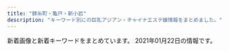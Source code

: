 ```yaml
---
title: "錦糸町・亀戸・新小岩"
description: "キーワード別にの巨乳アジアン・チャイナエステ嬢情報をまとめました。"
---
```


新着画像と新着キーワードをまとめています。
2021年01月22日の情報です。

<DmmAffiliateIns />
<KeywordTable
  shops={
    [
    {
        "keywords": {
            "G": 9,
            "E": 18
        },
        "name": "\u4e00\u6642",
        "url": "http://biwert.xyz/",
        "img_links": [
            "http://biwert.xyz/uploads/201109/1-201109141105216.jpg",
            "http://biwert.xyz/images/1-1P621101232H4.png",
            "http://biwert.xyz/uploads/201003/1-2010031G35C32.jpg",
            "http://biwert.xyz/uploads/201007/1-20100G4464b26.jpg",
            "http://biwert.xyz/templets/default/picture/staff_t.jpg",
            "http://biwert.xyz/uploads/180620/1-1P620101629244.png",
            "http://biwert.xyz/uploads/allimg/180620/1-1P620101640O8.png",
            "http://biwert.xyz/templets/default/picture/interior_t.jpg",
            "http://biwert.xyz/uploads/201003/1-2010031G432629.jpg",
            "http://biwert.xyz/uploads/201006/1-2010061A941445.jpg",
            "http://biwert.xyz/templets/default/picture/head.jpg",
            "http://biwert.xyz/uploads/201003/1-2010031G415110.jpg",
            "http://biwert.xyz/uploads/201006/1-2010061F032C0.jpg",
            "http://biwert.xyz/uploads/allimg/180620/1-1P6201013133b.jpg",
            "http://biwert.xyz/templets/default/picture/rec1.png",
            "http://biwert.xyz/uploads/180620/1-1P62010193X63.jpg",
            "http://biwert.xyz/uploads/201003/1-2010031G3421X.jpg",
            "http://biwert.xyz/templets/default/picture/news.jpg",
            "http://biwert.xyz/uploads/180620/1-1P62010154K00.png"
        ],
        "station": "JR\u5c0f\u5ca9\u99c5\u5317\u53e3"
    },
    {
        "station": "JR\u5c0f\u5ca9\u99c5\u5317\u53e3",
        "url": "http://aria.tokyo-relaxtime.asia/",
        "keywords": {},
        "name": "Aria\uff5e\u30a2\u30ea\u30a2\uff5e",
        "img_links": [
            "http://aria.tokyo-relaxtime.asia/img/cast/miki-02.jpg",
            "http://aria.tokyo-relaxtime.asia/img/cast/risa-01.jpg",
            "http://aria.tokyo-relaxtime.asia/img/cast/risa-04.jpg",
            "http://aria.tokyo-relaxtime.asia/img/cast/yumi-04.jpg",
            "http://aria.tokyo-relaxtime.asia/img/cast/aki-02.jpg",
            "http://aria.tokyo-relaxtime.asia/img/cast/yumi-02.jpg",
            "http://aria.tokyo-relaxtime.asia/img/cast/rina-02.jpg",
            "http://aria.tokyo-relaxtime.asia/img/cast/aya-02.jpg",
            "http://aria.tokyo-relaxtime.asia/img/slick/st-4.jpg",
            "http://aria.tokyo-relaxtime.asia/img/cast/coco-04.jpg",
            "http://aria.tokyo-relaxtime.asia/img/cast/yuri-03.jpg",
            "http://aria.tokyo-relaxtime.asia/img/cast/aya-01.jpg",
            "http://aria.tokyo-relaxtime.asia/img/cast/aya-03.jpg",
            "http://aria.tokyo-relaxtime.asia/img/cast/coco-03.jpg",
            "http://aria.tokyo-relaxtime.asia/img/cast/nana-03.jpg",
            "http://aria.tokyo-relaxtime.asia/img/cast/yaya-01.jpg",
            "http://aria.tokyo-relaxtime.asia/img/cast/aki-03.jpg",
            "http://aria.tokyo-relaxtime.asia/img/cast/aya-04.jpg",
            "http://aria.tokyo-relaxtime.asia/img/cast/apple-03.jpg",
            "http://aria.tokyo-relaxtime.asia/img/cast/yumi-03.jpg",
            "http://aria.tokyo-relaxtime.asia/img/cast/yuri-04.jpg",
            "http://aria.tokyo-relaxtime.asia/img/cast/coco-02.jpg",
            "http://aria.tokyo-relaxtime.asia/img/interior/lobby-1.jpg",
            "http://aria.tokyo-relaxtime.asia/img/slick/st-1.jpg",
            "http://aria.tokyo-relaxtime.asia/img/cast/aki-01.jpg",
            "http://aria.tokyo-relaxtime.asia/img/cast/rina-01.jpg",
            "http://aria.tokyo-relaxtime.asia/img/cast/yaya-03.jpg",
            "http://aria.tokyo-relaxtime.asia/img/cast/yaya-04.jpg",
            "http://aria.tokyo-relaxtime.asia/img/cast/nana-02.jpg",
            "http://aria.tokyo-relaxtime.asia/img/cast/coco-01.jpg",
            "http://aria.tokyo-relaxtime.asia/img/cast/miki-03.jpg",
            "http://aria.tokyo-relaxtime.asia/img/cast/apple-04.jpg",
            "http://aria.tokyo-relaxtime.asia/img/cast/risa-02.jpg",
            "http://aria.tokyo-relaxtime.asia/img/cast/miki-01.jpg",
            "http://aria.tokyo-relaxtime.asia/img/cast/aki-04.jpg",
            "http://aria.tokyo-relaxtime.asia/img/cast/apple-02.jpg",
            "http://aria.tokyo-relaxtime.asia/img/cast/rina-04.jpg",
            "http://aria.tokyo-relaxtime.asia/img/cast/nana-01.jpg",
            "http://aria.tokyo-relaxtime.asia/img/slick/st-5.jpg",
            "http://aria.tokyo-relaxtime.asia/img/cast/yumi-01.jpg",
            "http://aria.tokyo-relaxtime.asia/img/cast/yaya-02.jpg",
            "http://aria.tokyo-relaxtime.asia/img/cast/rina-03.jpg",
            "http://aria.tokyo-relaxtime.asia/img/cast/miki-04.jpg",
            "http://aria.tokyo-relaxtime.asia/img/cast/apple-01.jpg",
            "http://aria.tokyo-relaxtime.asia/img/slick/st-2.jpg",
            "http://aria.tokyo-relaxtime.asia/img/cast/risa-03.jpg",
            "http://aria.tokyo-relaxtime.asia/img/slick/st-3.jpg",
            "http://aria.tokyo-relaxtime.asia/img/cast/yuri-01.jpg",
            "http://aria.tokyo-relaxtime.asia/img/interior/corridor-1.jpg",
            "http://aria.tokyo-relaxtime.asia/img/cast/nana-04.jpg"
        ]
    },
    {
        "station": "JR\u9326\u7cf8\u753a\u99c5",
        "img_links": [
            "http://nanaesute.pw/images/top_bn2.jpg",
            "http://nanaesute.pw/images/top_bn1.jpg",
            "http://nanaesute.pw/images/g3.jpg",
            "http://nanaesute.pw/images/flash.jpg",
            "http://nanaesute.pw/images/g1.jpg",
            "http://nanaesute.pw/images/flash1.jpg",
            "http://nanaesute.pw/images/top.png",
            "http://nanaesute.pw/images/side3.png"
        ],
        "keywords": {
            "C": 7
        },
        "url": "http://nanaesute.pw/",
        "name": "\u306a\u306a"
    },
    {
        "station": "JR\u4e80\u6238\u99c5\u6771\u53e3",
        "keywords": {},
        "name": "Mirage\uff5e\u30df\u30e9\u30fc\u30b8\u30e5\uff5e",
        "img_links": [
            "http://mirage.sweet-relaxation.com/img/cast/yumi-01.jpg",
            "http://mirage.sweet-relaxation.com/img/cast/yaya-02.jpg",
            "http://mirage.sweet-relaxation.com/img/cast/ran-02.jpg",
            "http://mirage.sweet-relaxation.com/img/cast/key-01.jpg",
            "http://mirage.sweet-relaxation.com/img/cast/nanar-02.jpg",
            "http://mirage.sweet-relaxation.com/img/cast/nina-02.jpg",
            "http://mirage.sweet-relaxation.com/img/cast/miya-01.jpg",
            "http://mirage.sweet-relaxation.com/img/cast/ran-03.jpg",
            "http://mirage.sweet-relaxation.com/img/cast/miya-02.jpg",
            "http://mirage.sweet-relaxation.com/img/cast/nina-01.jpg",
            "http://mirage.sweet-relaxation.com/img/cast/olive-01.jpg",
            "http://mirage.sweet-relaxation.com/img/cast/eri-02.jpg",
            "http://mirage.sweet-relaxation.com/img/interior/corridor-1.jpg",
            "http://mirage.sweet-relaxation.com/img/cast/key-02.jpg",
            "http://mirage.sweet-relaxation.com/img/cast/yumi-02.jpg",
            "http://mirage.sweet-relaxation.com/img/cast/miya-03.jpg",
            "http://mirage.sweet-relaxation.com/img/cast/ran-01.jpg",
            "http://mirage.sweet-relaxation.com/img/cast/nanar-03.jpg",
            "http://mirage.sweet-relaxation.com/img/cast/eri-03.jpg",
            "http://mirage.sweet-relaxation.com/img/cast/key-03.jpg",
            "http://mirage.sweet-relaxation.com/img/cast/nina-03.jpg",
            "http://mirage.sweet-relaxation.com/img/cast/nanar-01.jpg",
            "http://mirage.sweet-relaxation.com/img/cast/yumi-03.jpg",
            "http://mirage.sweet-relaxation.com/img/cast/olive-02.jpg",
            "http://mirage.sweet-relaxation.com/img/cast/eri-01.jpg",
            "http://mirage.sweet-relaxation.com/img/cast/olive-03.jpg",
            "http://mirage.sweet-relaxation.com/img/cast/yaya-03.jpg",
            "http://mirage.sweet-relaxation.com/img/cast/yaya-01.jpg"
        ],
        "url": "http://mirage.sweet-relaxation.com/"
    },
    {
        "keywords": {
            "C": 13
        },
        "img_links": [
            "https://chm.jp/domains1/thaipataya/myimg/imgcom36567_sp.jpg",
            "https://chm.jp/sozai/0_4999/bn122_sp.png",
            "https://chm.jp/domains1/thaipataya/myimg/imgcom37731_sp.png",
            "https://chm.jp/domains1/thaipataya/myimg/imgcom36618_sp.png",
            "https://chm.jp/domains1/thaipataya/myimg/imgcom37661_sp.jpg",
            "https://chm.jp/domains1/thaipataya/myimg/imgcom37663_sp.jpg",
            "https://chm.jp/domains1/thaipataya/myimg/imgcom37669_sp.jpg",
            "https://chm.jp/domains1/thaipataya/myimg/imgcom37729_sp.png",
            "https://chm.jp/domains1/thaipataya/myimg/imgcom37355_sp.jpg",
            "https://chm.jp/domains1/thaipataya/myimg/imgcom37658_sp.png",
            "https://chm.jp/domains1/thaipataya/myimg/imgcom37716_sp.png",
            "https://chm.jp/domains1/thaipataya/myimg/imgcom37662_sp.png",
            "https://chm.jp/domains1/thaipataya/myimg/imgcom37361_sp.jpg",
            "https://chm.jp/domains1/thaipataya/myimg/imgcom37665_sp.jpg",
            "https://chm.jp/domains1/thaipataya/myimg/imgcom37734_sp.png",
            "https://chm.jp/domains1/thaipataya/myimg/imgcom37725_sp.png",
            "https://chm.jp/domains1/thaipataya/myimg/imgcom37739_sp.png",
            "https://chm.jp/domains1/thaipataya/myimg/imgcom37728_sp.png",
            "https://chm.jp/domains1/thaipataya/myimg/imgcom36576_sp.jpg",
            "https://chm.jp/domains1/thaipataya/myimg/imgcom37740_sp.png",
            "https://chm.jp/domains1/thaipataya/myimg/imgcom36606_sp.jpg",
            "https://chm.jp/domains1/thaipataya/myimg/imgcom37174_sp.png",
            "https://chm.jp/domains1/thaipataya/myimg/imgcom37733_sp.png",
            "https://chm.jp/domains1/thaipataya/myimg/imgcom37356_sp.jpg",
            "https://chm.jp/domains1/thaipataya/myimg/imgcom37656_sp.png",
            "https://chm.jp/domains1/thaipataya/myimg/imgcom36635_sp.jpg",
            "https://chm.jp/domains1/thaipataya/myimg/slideimg36560_sp.jpg",
            "https://chm.jp/domains1/thaipataya/myimg/imgcom37738_sp.png",
            "https://chm.jp/domains1/thaipataya/myimg/imgcom37653_sp.png",
            "https://chm.jp/domains1/thaipataya/myimg/imgcom37360_sp.jpg",
            "https://chm.jp/domains1/thaipataya/myimg/imgcom37172_sp.png",
            "https://chm.jp/domains1/thaipataya/myimg/imgcom37654_sp.jpg",
            "https://chm.jp/domains1/thaipataya/myimg/imgcom37359_sp.jpg",
            "https://chm.jp/domains1/thaipataya/myimg/imgcom36616_sp.png",
            "https://chm.jp/domains1/thaipataya/myimg/imgcom37713_sp.png",
            "https://chm.jp/sozai/0_4999/bn112_sp.png",
            "https://chm.jp/domains1/thaipataya/myimg/imgcom37660_sp.png",
            "https://chm.jp/domains1/thaipataya/myimg/imgcom36605_sp.jpg",
            "https://chm.jp/domains1/thaipataya/myimg/slideimg36561_sp.jpg",
            "https://chm.jp/domains1/thaipataya/myimg/imgcom37732_sp.png",
            "https://chm.jp/domains1/thaipataya/myimg/imgcom37730_sp.png",
            "https://chm.jp/domains1/thaipataya/myimg/imgcom37712_sp.png",
            "https://chm.jp/domains1/thaipataya/myimg/imgcom36613_sp.jpg",
            "https://chm.jp/domains1/thaipataya/myimg/imgcom36565_sp.jpg",
            "https://chm.jp/domains1/thaipataya/myimg/imgcom37667_sp.jpg",
            "https://chm.jp/domains1/thaipataya/myimg/imgcom37711_sp.png",
            "https://chm.jp/domains1/thaipataya/myimg/imgcom36603_sp.png",
            "https://chm.jp/domains1/thaipataya/myimg/imgcom36604_sp.jpg",
            "https://chm.jp/domains1/thaipataya/myimg/imgcom36634_sp.jpg",
            "https://chm.jp/domains1/thaipataya/myimg/imgcom37067_sp.jpg",
            "https://chm.jp/domains1/thaipataya/myimg/imgcom37657_sp.jpg",
            "https://chm.jp/domains1/thaipataya/myimg/imgcom37659_sp.jpg",
            "https://chm.jp/domains1/thaipataya/myimg/imgcom37664_sp.png",
            "http://chm.jp/img/linebutton_82x20.png",
            "https://chm.jp/domains1/thaipataya/myimg/imgcom36615_sp.png",
            "https://chm.jp/domains1/thaipataya/myimg/imgcom37655_sp.jpg",
            "https://chm.jp/domains1/thaipataya/myimg/imgcom37714_sp.png",
            "https://chm.jp/domains1/thaipataya/myimg/imgcom37736_sp.png",
            "https://chm.jp/domains1/thaipataya/myimg/imgcom37710_sp.jpg",
            "https://chm.jp/domains1/thaipataya/myimg/imgcom36648_sp.jpg",
            "https://chm.jp/domains1/thaipataya/myimg/imgcom36649_sp.png",
            "https://chm.jp/domains1/thaipataya/myimg/imgcom37737_sp.png",
            "https://chm.jp/domains1/thaipataya/myimg/imgcom37666_sp.jpg",
            "https://chm.jp/domains1/thaipataya/myimg/imgcom37724_sp.png",
            "https://chm.jp/domains1/thaipataya/myimg/slideimg36562_sp.jpg",
            "https://chm.jp/domains1/thaipataya/myimg/imgcom36566_sp.png",
            "https://chm.jp/domains1/thaipataya/myimg/imgcom37362_sp.jpg",
            "https://chm.jp/domains1/thaipataya/myimg/imgcom37668_sp.png",
            "https://chm.jp/domains1/thaipataya/myimg/imgcom36575_sp.jpg",
            "https://chm.jp/domains1/thaipataya/myimg/imgcom36614_sp.jpg",
            "https://chm.jp/domains1/thaipataya/myimg/imgcom37727_sp.png",
            "https://chm.jp/domains1/thaipataya/myimg/imgcom36607_sp.jpg",
            "https://chm.jp/domains1/thaipataya/myimg/imgcom37177_sp.png",
            "https://chm.jp/domains1/thaipataya/myimg/imgcom37715_sp.png"
        ],
        "station": "JR\u5c0f\u5ca9\u99c5\u5357\u53e3",
        "name": "\u30d1\u30bf\u30e4",
        "url": "http://thaipataya.chm.jp/"
    },
    {
        "name": "\u7f8e\u697d",
        "url": "http://y-rlx.net/",
        "station": "JR\u65b0\u5c0f\u5ca9\u99c5\u5357\u53e3",
        "img_links": [
            "http://y-rlx.net/images/index_08.jpg",
            "http://y-rlx.net/girl/07.jpg",
            "http://y-rlx.net/girl/03a.jpg",
            "http://y-rlx.net/images/acc_tit03.jpg",
            "http://y-rlx.net/images/index_12.jpg",
            "http://y-rlx.net/images/index_06.png",
            "http://y-rlx.net/images/index_11.jpg",
            "http://y-rlx.net/images/index_21.jpg",
            "http://y-rlx.net/images/index_16.png",
            "http://y-rlx.net/girl/02.jpg",
            "http://y-rlx.net/girl/05a.jpg",
            "http://y-rlx.net/images/line.jpg",
            "http://y-rlx.net/images/index_10.jpg",
            "http://y-rlx.net/images/info.png",
            "http://y-rlx.net/girl/09.jpg",
            "http://y-rlx.net/girl/06.jpg",
            "http://y-rlx.net/images/staff_16.jpg",
            "http://y-rlx.net/images/index_13.jpg",
            "http://y-rlx.net/girl/00.jpg",
            "http://y-rlx.net/images/rex_16.jpg",
            "http://y-rlx.net/images/index_23.jpg",
            "http://y-rlx.net/images/acc_tit.jpg",
            "http://y-rlx.net/girl/09a.jpg",
            "http://y-rlx.net/girl/07a.jpg",
            "http://y-rlx.net/images/index_19.png",
            "http://y-rlx.net/images/index_04.png",
            "http://y-rlx.net/images/02.png",
            "http://y-rlx.net/images/03.png",
            "http://y-rlx.net/images/sys_16.jpg",
            "http://y-rlx.net/girl/p01.jpg",
            "http://y-rlx.net/girl/08.jpg",
            "http://y-rlx.net/images/index_14.png",
            "http://y-rlx.net/images/acc_tit01.jpg",
            "http://y-rlx.net/images/index_02.png",
            "http://y-rlx.net/girl/010.jpg",
            "http://y-rlx.net/girl/05.jpg",
            "http://y-rlx.net/images/index_07.png",
            "http://y-rlx.net/girl/03.jpg",
            "http://y-rlx.net/images/acc_16.jpg",
            "http://y-rlx.net/images/rec.jpg",
            "http://y-rlx.net/girl/010a.jpg",
            "http://y-rlx.net/images/index_09.jpg",
            "http://y-rlx.net/images/rec_16.jpg",
            "http://y-rlx.net/images/01.png",
            "http://y-rlx.net/girl/01.jpg",
            "http://y-rlx.net/images/sys.jpg"
        ],
        "keywords": {
            "87": 1,
            "95": 2,
            "92": 1,
            "85": 1,
            "90": 1,
            "89": 1,
            "86": 2
        }
    },
    {
        "station": "\u9752\u7825\u99c5",
        "keywords": {},
        "img_links": [
            "http://iyasimori.jpest.net/uploads//sites/37/2021/01/news01.png",
            "http://iyasimori.jpest.net/uploads//sites/37/2021/01/r3-1.jpg",
            "http://iyasimori.jpest.net/uploads//sites/37/2021/01/a.jpg",
            "http://iyasimori.jpest.net/uploads//sites/37/2021/01/g1-3.jpg",
            "http://iyasimori.jpest.net/uploads//sites/37/2021/01/g4-150x150.jpg",
            "http://iyasimori.jpest.net/uploads//sites/37/2021/01/bj_03.jpg",
            "http://iyasimori.jpest.net/uploads//sites/37/2021/01/g2-2-150x150.jpg",
            "http://iyasimori.jpest.net/uploads//sites/37/2021/01/g2-2.jpg",
            "http://iyasimori.jpest.net/uploads//sites/37/2021/01/tite-staff.jpg",
            "http://iyasimori.jpest.net/uploads//sites/37/2021/01/g4.jpg",
            "http://iyasimori.jpest.net/uploads//sites/37/2021/01/news03.png",
            "http://iyasimori.jpest.net/uploads//sites/37/2021/01/g3-2-150x150.jpg",
            "http://iyasimori.jpest.net/uploads//sites/37/2021/01/g5-150x150.jpg",
            "http://iyasimori.jpest.net/uploads//sites/37/2021/01/g5.jpg",
            "http://iyasimori.jpest.net/uploads//sites/37/2021/01/a2.jpg",
            "http://iyasimori.jpest.net/uploads//sites/37/2021/01/top.jpg",
            "http://iyasimori.jpest.net/uploads//sites/37/2021/01/r6.jpg",
            "http://iyasimori.jpest.net/uploads//sites/37/2021/01/mobile.png",
            "http://iyasimori.jpest.net/uploads//sites/37/2021/01/g1-3-150x150.jpg",
            "http://iyasimori.jpest.net/uploads//sites/37/2021/01/g3-2.jpg",
            "http://iyasimori.jpest.net/uploads//sites/37/2021/01/r4-1.jpg",
            "http://iyasimori.jpest.net/uploads//sites/37/2021/01/r5.jpg"
        ],
        "name": "\u7652\u3057\u306e\u68ee",
        "url": "http://iyasimori.jpest.net/"
    },
    {
        "station": "JR\u9326\u7cf8\u753a\u99c5\u5317\u53e3",
        "name": "\u3088\u308d\u3053\u3073",
        "img_links": [
            "http://k-yorocobi.com/pic/pic2.jpg",
            "http://k-yorocobi.com/pic/pic3.jpg",
            "http://k-yorocobi.com/images/c-interior.png",
            "http://k-yorocobi.com/images/bar-interior.png",
            "http://k-yorocobi.com/images/bar-pickup.png",
            "http://k-yorocobi.com/pic/pic4.jpg",
            "http://k-yorocobi.com/images/bar-news.png",
            "http://k-yorocobi.com/images/b-tel.png",
            "http://k-yorocobi.com/pic/pic1.jpg",
            "http://k-yorocobi.com/images/bar-cam.png",
            "http://k-yorocobi.com/staff/s-yuyu.jpg",
            "http://k-yorocobi.com/images/b-movie.png",
            "http://k-yorocobi.com/staff/s-tika.jpg",
            "http://k-yorocobi.com/images/footer.png",
            "http://k-yorocobi.com/images/c-top.png",
            "http://k-yorocobi.com/images/b-awaawa.png",
            "http://k-yorocobi.com/images/bill.jpg",
            "http://k-yorocobi.com/staff/s-rina.jpg",
            "http://k-yorocobi.com/images/bar-staff.png",
            "http://k-yorocobi.com/images/b-mobile.png",
            "http://k-yorocobi.com/staff/s-emi.jpg",
            "http://k-yorocobi.com/images/c-staff.png"
        ],
        "keywords": {},
        "url": "http://k-yorocobi.com/"
    },
    {
        "station": "JR\u65b0\u5c0f\u5ca9\u99c5\u5357\u53e3",
        "url": "http://el-grande.asia/",
        "keywords": {},
        "img_links": [
            "http://el-grande.asia/img/cast/ringo-01.jpg",
            "http://el-grande.asia/img/cast/sara-06.jpg",
            "http://el-grande.asia/img/cast/mei-01.jpg",
            "http://el-grande.asia/img/cast/haru-04.jpg",
            "http://el-grande.asia/img/cast/haru-02.jpg",
            "http://el-grande.asia/img/cast/lucy-03.jpg",
            "http://el-grande.asia/img/cast/elisa-01.jpg",
            "http://el-grande.asia/img/btn_twitter.png",
            "http://el-grande.asia/img/cast/ringo-03.jpg",
            "http://el-grande.asia/img/cast/lucy-02.jpg",
            "http://el-grande.asia/img/interior/shower-4.jpg",
            "http://el-grande.asia/img/cast/rey-04.jpg",
            "http://el-grande.asia/img/cast/rey-02.jpg",
            "http://el-grande.asia/img/cast/baby-03.jpg",
            "http://el-grande.asia/img/cast/aki-04.jpg",
            "http://el-grande.asia/img/cast/mai-01.jpg",
            "http://el-grande.asia/img/cast/mai-04.jpg",
            "http://el-grande.asia/img/cast/elisa-02.jpg",
            "http://el-grande.asia/img/interior/lobby-1.jpg",
            "http://el-grande.asia/img/cast/hana-01.jpg",
            "http://el-grande.asia/img/cast/rey-01.jpg",
            "http://el-grande.asia/img/cast/lucy-04.jpg",
            "http://el-grande.asia/img/cast/hana-02.jpg",
            "http://el-grande.asia/img/cast/mei-02.jpg",
            "http://el-grande.asia/img/cast/elisa-03.jpg",
            "http://el-grande.asia/img/cast/aki-01.jpg",
            "http://el-grande.asia/img/cast/mai-03.jpg",
            "http://el-grande.asia/img/cast/aki-03.jpg",
            "http://el-grande.asia/img/cast/mei-03.jpg",
            "http://el-grande.asia/img/cast/baby-01.jpg",
            "http://el-grande.asia/img/cast/haru-03.jpg",
            "http://el-grande.asia/img/cast/haru-01.jpg",
            "http://el-grande.asia/img/btn_interior.png",
            "http://el-grande.asia/img/cast/hana-04.jpg",
            "http://el-grande.asia/img/btn_top.png",
            "http://el-grande.asia/img/cast/hana-03.jpg",
            "http://el-grande.asia/img/cast/misa-04.jpg",
            "http://el-grande.asia/img/cast/aki-02.jpg",
            "http://el-grande.asia/img/cast/ringo-04.jpg",
            "http://el-grande.asia/img/btn_cast.png",
            "http://el-grande.asia/img/cast/lucy-01.jpg",
            "http://el-grande.asia/img/cast/baby-02.jpg",
            "http://el-grande.asia/img/cast/mei-04.jpg",
            "http://el-grande.asia/img/cast/misa-01.jpg",
            "http://el-grande.asia/img/cast/sara-08.jpg",
            "http://el-grande.asia/img/interior/corridor-1.jpg",
            "http://el-grande.asia/img/cast/sara-05.jpg",
            "http://el-grande.asia/img/cast/ringo-02.jpg",
            "http://el-grande.asia/img/dagger.png",
            "http://el-grande.asia/img/cast/baby-04.jpg"
        ],
        "name": "\u30a8\u30eb\u30b0\u30e9\u30f3\u30c7-elgrande-"
    },
    {
        "url": "http://kinshicho-es.xyz/",
        "keywords": {
            "C": 7
        },
        "station": "JR\u9326\u7cf8\u753a\u99c5\u5317\u53e3",
        "name": "\u30b9\u30de\u30a4\u30eb",
        "img_links": [
            "http://kinshicho-es.xyz/images/g41.jpg",
            "http://kinshicho-es.xyz/images/g3.jpg",
            "http://kinshicho-es.xyz/images/g51.jpg",
            "http://kinshicho-es.xyz/images/news-tit1.jpg",
            "http://kinshicho-es.xyz/images/r2.jpg",
            "http://kinshicho-es.xyz/images/r3.jpg",
            "http://kinshicho-es.xyz/images/top.jpg",
            "http://kinshicho-es.xyz/images/g0.jpg",
            "http://kinshicho-es.xyz/images/g2.jpg",
            "http://kinshicho-es.xyz/images/left1_2_02.jpg",
            "http://kinshicho-es.xyz/images/b1.jpg",
            "http://kinshicho-es.xyz/images/g5.jpg",
            "http://kinshicho-es.xyz/images/r1.jpg",
            "http://kinshicho-es.xyz/images/b2.jpg",
            "http://kinshicho-es.xyz/images/r4.jpg",
            "http://kinshicho-es.xyz/images/top1.jpg"
        ]
    },
    {
        "url": "http://www.sh-yuki.work/",
        "keywords": {
            "86": 13,
            "89": 2,
            "D": 16,
            "88": 1
        },
        "img_links": [
            "http://www.sh-yuki.work/uploads/191021/1-19102116361I39.jpg",
            "http://www.sh-yuki.work/images/room4.jpg",
            "http://www.sh-yuki.work/images/end.png",
            "http://www.sh-yuki.work/uploads/200218/1-20021Q3591A57.jpg",
            "http://www.sh-yuki.work/images/lanmu5.jpg",
            "http://www.sh-yuki.work/images/s_staff.jpg",
            "http://www.sh-yuki.work/uploads/200218/1-20021Q359301Q.jpg",
            "http://www.sh-yuki.work/uploads/191006/1-191006105IM24.jpg",
            "http://www.sh-yuki.work/uploads/191227/1-19122F93911958.jpg",
            "http://www.sh-yuki.work/images/s_news.jpg",
            "http://www.sh-yuki.work/uploads/200620/1-20062015425B54.jpg",
            "http://www.sh-yuki.work/uploads/201214/1-201214162100347.jpg",
            "http://www.sh-yuki.work/uploads/190105/1-1Z105143940E6.jpg",
            "http://www.sh-yuki.work/images/room2.jpg",
            "http://www.sh-yuki.work/uploads/201215/1-201215145153M4.jpg",
            "http://www.sh-yuki.work/images/top.png",
            "http://www.sh-yuki.work/uploads/200620/1-200620154311K4.jpg",
            "http://www.sh-yuki.work/uploads/190105/1-1Z105143R9539.jpg",
            "http://www.sh-yuki.work/uploads/200713/1-200G3110344421.jpg",
            "http://www.sh-yuki.work/images/lanmu2.jpg",
            "http://www.sh-yuki.work/images/room1.jpg",
            "http://www.sh-yuki.work/images/lanmu3.jpg",
            "http://www.sh-yuki.work/uploads/191221/1-191221111A3123.jpg",
            "http://www.sh-yuki.work/uploads/191006/1-191006105P61Z.jpg",
            "http://www.sh-yuki.work/uploads/191202/1-191202154021200.jpg",
            "http://www.sh-yuki.work/images/room3.jpg",
            "http://www.sh-yuki.work/uploads/191104/1-1911041I124915.jpg",
            "http://www.sh-yuki.work/uploads/200618/1-20061Q6342Y06.jpg",
            "http://www.sh-yuki.work/uploads/190105/1-1Z1051440193X.jpg",
            "http://www.sh-yuki.work/images/mobile.jpg",
            "http://www.sh-yuki.work/images/1.jpg",
            "http://www.sh-yuki.work/uploads/190110/1-1Z110093529363.png",
            "http://www.sh-yuki.work/uploads/191227/1-19122F94110460.jpg",
            "http://www.sh-yuki.work/uploads/191028/1-19102Q03S5a4.jpg",
            "http://www.sh-yuki.work/uploads/201214/1-20121416231WV.jpg",
            "http://www.sh-yuki.work/uploads/200127/1-20012G02404310.jpg",
            "http://www.sh-yuki.work/uploads/200713/1-200G3125135C2.jpg",
            "http://www.sh-yuki.work/images/nbj2.jpg",
            "http://www.sh-yuki.work/uploads/200110/1-20011013245Y49.jpg",
            "http://www.sh-yuki.work/uploads/201215/1-201215145200113.jpg",
            "http://www.sh-yuki.work/uploads/190105/1-1Z105143921224.jpg",
            "http://www.sh-yuki.work/uploads/200618/1-20061Q633094V.jpg",
            "http://www.sh-yuki.work/images/lanmu4.jpg"
        ],
        "name": "\u3086\u304d",
        "station": "JR\u5c0f\u5ca9\u99c5\u5317\u53e3"
    },
    {
        "img_links": [
            "http://es-koibito.work/_src/47079078/7251563932146_.pic_hd.jpg",
            "http://es-koibito.work/_src/37889091/wechatimg2727.jpg",
            "http://es-koibito.work/_src/18546585/sign.png",
            "http://es-koibito.work/_src/18546552/staff12.jpg",
            "http://es-koibito.work/_src/18546543/sign.png",
            "http://es-koibito.work/_src/37889089/wechatimg2746.jpg",
            "http://es-koibito.work/_src/18546595/shift.jpg",
            "http://es-koibito.work/_src/18546596/shift.jpg",
            "http://mosaic.heteml.jp/es-koibito.work/5.jpg",
            "http://es-koibito.work/_src/18546607/wechatimg2727.jpg",
            "http://es-koibito.work/_src/47079079/7271563932147_.pic_hd.jpg",
            "http://es-koibito.work/_src/37016944/wechatimg2726.jpg",
            "http://es-koibito.work/_src/18546577/sign.png",
            "http://es-koibito.work/_src/18546604/staff12.jpg",
            "http://es-koibito.work/_src/18546559/sign.png",
            "http://es-koibito.work/_src/18546597/sign.png",
            "http://es-koibito.work/_src/18546567/sign.png",
            "http://es-koibito.work/_src/18546593/shift.jpg",
            "http://es-koibito.work/_src/47079081/7261563932146_.pic_hd.jpg",
            "http://es-koibito.work/_src/37018722/img20191113104249545960.jpg",
            "http://es-koibito.work/_src/18546847/img20180614190233601852.jpg",
            "http://es-koibito.work/_src/18546610/wechatimg5037.jpg",
            "http://mosaic.heteml.jp/es-koibito.work/3.jpg",
            "http://mosaic.heteml.jp/es-koibito.work/4.jpg",
            "http://mosaic.heteml.jp/es-koibito.work/1.jpg",
            "http://es-koibito.work/_src/18546575/wechatimg2726.jpg",
            "http://es-koibito.work/_src/47079080/7281563932147_.pic_hd.jpg",
            "http://es-koibito.work/_src/18546594/shift.jpg",
            "http://es-koibito.work/_src/37017017/wechatimg2746.jpg",
            "http://es-koibito.work/_src/18546542/sign.png",
            "http://mosaic.heteml.jp/es-koibito.work/2.jpg",
            "http://es-koibito.work/_src/18546853/mobile.png",
            "http://es-koibito.work/_src/47079082/wechatimg62.jpg"
        ],
        "name": "\u604b",
        "keywords": {
            "C": 7,
            "86": 1,
            "85": 3,
            "89": 1
        },
        "station": "JR\u9326\u7cf8\u753a\u99c5\u5357\u53e3",
        "url": "http://es-koibito.work/"
    },
    {
        "img_links": [
            "http://www.es-raku.link/images/staff_t.png",
            "http://www.es-raku.link/img/riri1.jpg",
            "http://www.es-raku.link/img/lucky1.jpg",
            "http://www.es-raku.link/staff/lucky.jpg",
            "http://www.es-raku.link/img/mai1.jpg",
            "http://www.es-raku.link/images/tel.jpg",
            "http://www.es-raku.link/images/news.jpg",
            "http://www.es-raku.link/images/menu/top.png",
            "http://www.es-raku.link/images/8.jpg",
            "http://www.es-raku.link/images/line.png",
            "http://www.es-raku.link/images/interior_t.png",
            "http://www.es-raku.link/images/menu/staff.png",
            "http://www.es-raku.link/staff/mai.jpg",
            "http://www.es-raku.link/images/head.png",
            "http://www.es-raku.link/staff/yuki.jpg",
            "http://www.es-raku.link/staff/kaori.jpg",
            "http://www.es-raku.link/staff/ayaka.jpg",
            "http://www.es-raku.link/staff/ruru.jpg",
            "http://www.es-raku.link/images/int2.png",
            "http://www.es-raku.link/images/mobile.jpg",
            "http://www.es-raku.link/images/r2.jpg",
            "http://www.es-raku.link/staff/riri.jpg",
            "http://www.es-raku.link/img/yuki1.jpg",
            "http://www.es-raku.link/images/7.jpg",
            "http://www.es-raku.link/img/ayaka1.jpg",
            "http://www.es-raku.link/images/1.jpg",
            "http://www.es-raku.link/images/menu/interior.png",
            "http://www.es-raku.link/images/6.jpg",
            "http://www.es-raku.link/images/9.jpg",
            "http://www.es-raku.link/images/list.jpg",
            "http://www.es-raku.link/images/r1.jpg",
            "http://www.es-raku.link/images/int1.png",
            "http://www.es-raku.link/images/sys1.jpg",
            "http://www.es-raku.link/img/kaori1.jpg",
            "http://www.es-raku.link/images/rtel.jpg",
            "http://www.es-raku.link/images/3.jpg",
            "http://www.es-raku.link/images/2.jpg",
            "http://www.es-raku.link/img/ruru1.jpg"
        ],
        "keywords": {},
        "url": "http://www.es-raku.link/",
        "station": "JR\u9326\u7cf8\u753a\u99c5\u5357\u53e3",
        "name": "Lucky\uff5e\u30e9\u30c3\u30ad\u30fc\uff5e"
    },
    {
        "keywords": {},
        "station": "JR\u4e80\u6238\u99c5\u6771\u53e3",
        "url": "http://sentsubaki.asia/",
        "img_links": [
            "http://sentsubaki.asia/img/btn_twitter.png",
            "http://sentsubaki.asia/img/cast/yuyu-01.jpg",
            "http://sentsubaki.asia/img/cast/aya-03.jpg",
            "http://sentsubaki.asia/img/cast/you-03.jpg",
            "http://sentsubaki.asia/img/btn_interior.png",
            "http://sentsubaki.asia/img/btn_cast.png",
            "http://sentsubaki.asia/img/cast/miki-03.jpg",
            "http://sentsubaki.asia/img/cast/yumi-02.jpg",
            "http://sentsubaki.asia/img/head_time.png",
            "http://sentsubaki.asia/img/cast/you-02.jpg",
            "http://sentsubaki.asia/img/cast/miki-02.jpg",
            "http://sentsubaki.asia/img/coupon_special.png",
            "http://sentsubaki.asia/img/cast/you-01.jpg",
            "http://sentsubaki.asia/img/cast/you-04.jpg",
            "http://sentsubaki.asia/img/cast/yuyu-04.jpg",
            "http://sentsubaki.asia/img/interior/lobby-2.jpg",
            "http://sentsubaki.asia/img/cast/nina-03.jpg",
            "http://sentsubaki.asia/img/cast/nina-04.jpg",
            "http://sentsubaki.asia/img/cast/yumi-04.jpg",
            "http://sentsubaki.asia/img/cast/miki-04.jpg",
            "http://sentsubaki.asia/img/cast/yumi-03.jpg",
            "http://sentsubaki.asia/img/cast/yuyu-02.jpg",
            "http://sentsubaki.asia/img/btn_top.png",
            "http://sentsubaki.asia/img/interior/lobby-1.jpg",
            "http://sentsubaki.asia/img/cast/miki-01.jpg",
            "http://sentsubaki.asia/img/cast/aya-04.jpg",
            "http://sentsubaki.asia/img/cast/aya-01.jpg",
            "http://sentsubaki.asia/img/head_tel.png"
        ],
        "name": "\u5343\u693f"
    },
    {
        "name": "\u3072\u307e\u308f\u308a",
        "img_links": [
            "http://www.himawari-shinkoiwa.com/files/002.jpg",
            "http://www.himawari-shinkoiwa.com/img/btn_blog.png",
            "http://www.himawari-shinkoiwa.com/images/line.png",
            "http://www.himawari-shinkoiwa.com/img/btn_side_mobile.jpg",
            "http://www.himawari-shinkoiwa.com/files/006-02.jpg",
            "http://www.himawari-shinkoiwa.com/files/003-02.jpg",
            "http://www.himawari-shinkoiwa.com/images/slider/3.jpg",
            "http://www.himawari-shinkoiwa.com/img/move.jpg",
            "http://www.himawari-shinkoiwa.com/img/pickup.jpg",
            "http://www.himawari-shinkoiwa.com/files/003.jpg",
            "http://www.himawari-shinkoiwa.com/img/goback.jpg",
            "http://www.himawari-shinkoiwa.com/images/slider/2.jpg",
            "http://www.himawari-shinkoiwa.com/img/ttl_news.png",
            "http://www.himawari-shinkoiwa.com/images/slider/1.jpg",
            "http://www.himawari-shinkoiwa.com/files/002-02.jpg",
            "http://www.himawari-shinkoiwa.com/img/ttl_info.png",
            "http://www.himawari-shinkoiwa.com/files/006.jpg",
            "http://www.himawari-shinkoiwa.com/files/005.jpg",
            "http://www.himawari-shinkoiwa.com/files/005-02.jpg",
            "http://www.himawari-shinkoiwa.com/img/ttl_move.png",
            "http://www.himawari-shinkoiwa.com/img/tel.png"
        ],
        "url": "http://www.himawari-shinkoiwa.com/",
        "keywords": {
            "86": 2,
            "D": 8,
            "C": 12,
            "87": 6
        },
        "station": "JR\u65b0\u5c0f\u5ca9\u99c5\u5357\u53e3"
    },
    {
        "name": "Remoon",
        "img_links": [
            "http://yousei.xyz/images/top.png",
            "http://yousei.xyz/images/r4.jpg",
            "http://yousei.xyz/images/recuit.jpg",
            "http://yousei.xyz/images/g1.jpg",
            "http://yousei.xyz/images/r1.jpg",
            "http://yousei.xyz/images/r3.jpg",
            "http://yousei.xyz/images/g5.jpg",
            "http://yousei.xyz/images/g2.jpg",
            "http://yousei.xyz/images/g4.jpg",
            "http://yousei.xyz/images/g3.jpg",
            "http://yousei.xyz/images/r2.jpg",
            "http://yousei.xyz/images/g6.jpg"
        ],
        "station": "JR\u4e80\u6238\u99c5\u6771\u53e3",
        "url": "http://yousei.xyz/",
        "keywords": {}
    },
    {
        "station": "JR\u9326\u7cf8\u753a\u99c5\u5317\u53e3",
        "name": "\u7652\u3057\u306e\u6cc9",
        "keywords": {
            "\u30bb\u30af\u30b7\u30fc": 2
        },
        "img_links": [
            "https://iyashinoizumi.com/wp-content/uploads/9B89E764-B754-425D-A9AC-BB5566FA6AC4-270x300.jpeg",
            "https://iyashinoizumi.com/wp-content/uploads/2019/06/50CD669B-0FFA-4734-B898-EB3D53E95C21.jpeg",
            "https://iyashinoizumi.com/wp-content/uploads/5AA02D30-2C43-42C1-BE02-48E5A5C27E91.jpeg",
            "https://iyashinoizumi.com/wp-content/uploads/7208DC4D-6E47-49CE-B1C0-3607E54E114B.jpeg",
            "https://iyashinoizumi.com/wp-content/uploads/0731EF09-7405-4B36-8468-B17A307EB894-e1579436226478.jpeg",
            "https://iyashinoizumi.com/wp-content/uploads/0731EF09-7405-4B36-8468-B17A307EB894-197x300.jpeg",
            "https://iyashinoizumi.com/wp-content/uploads/2019/06/001.jpg",
            "https://iyashinoizumi.com/wp-content/uploads/2019/06/43D6BE9C-43F6-45C2-95E5-E775CE725D67.jpeg",
            "https://iyashinoizumi.com/wp-content/uploads/2019/06/momoko1.jpg",
            "https://iyashinoizumi.com/wp-content/uploads/0731EF09-7405-4B36-8468-B17A307EB894.jpeg",
            "https://iyashinoizumi.com/wp-content/uploads/5AA02D30-2C43-42C1-BE02-48E5A5C27E91-226x300.jpeg",
            "https://iyashinoizumi.com/wp-content/uploads/2019/06/2DD3549C-F937-441D-B0E3-E26520ACFABD-e1559410733851.jpeg",
            "https://iyashinoizumi.com/wp-content/uploads/2019/06/opening-e1560089346906-1024x314.png",
            "https://iyashinoizumi.com/wp-content/uploads/9B89E764-B754-425D-A9AC-BB5566FA6AC4.jpeg",
            "https://iyashinoizumi.com/wp-content/uploads/7208DC4D-6E47-49CE-B1C0-3607E54E114B-210x300.jpeg",
            "https://iyashinoizumi.com/wp-content/uploads/rin.jpg",
            "https://iyashinoizumi.com/wp-content/uploads/2019/06/5293C707-270F-4802-8168-1493DA07DDAE.jpeg"
        ],
        "url": "https://iyashinoizumi.com/"
    },
    {
        "keywords": {
            "E": 8,
            "89": 8,
            "90": 2,
            "85": 4,
            "87": 6,
            "84": 2,
            "86": 6,
            "D": 10,
            "83": 2,
            "88": 6,
            "C": 4
        },
        "url": "http://momiji.me-es.com/",
        "station": "JR\u65b0\u5c0f\u5ca9\u99c5\u5317\u53e3",
        "name": "\u3082\u307f\u3058",
        "img_links": [
            "http://momiji.me-es.com/girl/03.jpg",
            "http://momiji.me-es.com/images/index_13.jpg",
            "http://momiji.me-es.com/images/index_07.jpg",
            "http://momiji.me-es.com/girl/04.jpg",
            "http://momiji.me-es.com/images/index_06.jpg",
            "http://momiji.me-es.com/girl/011.jpg",
            "http://momiji.me-es.com/girl/011a.jpg",
            "http://momiji.me-es.com/images/02.jpg",
            "http://momiji.me-es.com/girl/018.jpg",
            "http://momiji.me-es.com/images/index_01.jpg",
            "http://momiji.me-es.com/images/staff.png",
            "http://momiji.me-es.com/images/index_14.jpg",
            "http://momiji.me-es.com/images/assecc.jpg",
            "http://momiji.me-es.com/girl/01.jpg",
            "http://momiji.me-es.com/images/index_04.jpg",
            "http://momiji.me-es.com/girl/017.jpg",
            "http://momiji.me-es.com/girl/00.jpg",
            "http://momiji.me-es.com/girl/07a.jpg",
            "http://momiji.me-es.com/images/01.jpg",
            "http://momiji.me-es.com/girl/010a.jpg",
            "http://momiji.me-es.com/girl/015a.jpg",
            "http://momiji.me-es.com/girl/016.jpg",
            "http://momiji.me-es.com/girl/06a.jpg",
            "http://momiji.me-es.com/girl/09.jpg",
            "http://momiji.me-es.com/girl/07.jpg",
            "http://momiji.me-es.com/images/index_03.jpg",
            "http://momiji.me-es.com/girl/05a.jpg",
            "http://momiji.me-es.com/girl/016a.jpg",
            "http://momiji.me-es.com/girl/08a.jpg",
            "http://momiji.me-es.com/girl/013.jpg",
            "http://momiji.me-es.com/girl/02.jpg",
            "http://momiji.me-es.com/images/index_09.jpg",
            "http://momiji.me-es.com/girl/014a.jpg",
            "http://momiji.me-es.com/images/index_08.jpg",
            "http://momiji.me-es.com/images/info.jpg",
            "http://momiji.me-es.com/girl/012.jpg",
            "http://momiji.me-es.com/girl/014.jpg",
            "http://momiji.me-es.com/images/info.png",
            "http://momiji.me-es.com/girl/05.jpg",
            "http://momiji.me-es.com/girl/015.jpg",
            "http://momiji.me-es.com/girl/010.jpg",
            "http://momiji.me-es.com/girl/06.jpg",
            "http://momiji.me-es.com/images/index_12.jpg",
            "http://momiji.me-es.com/images/index_05.jpg",
            "http://momiji.me-es.com/girl/08.jpg"
        ]
    },
    {
        "url": "http://ipidiw.com/relaxnomori/",
        "station": "\u68ee\u4e0b\u99c5A4\u53e3",
        "img_links": [
            "http://ipidiw.com/relaxnomori/images/tt.jpg",
            "http://ipidiw.com/relaxnomori/images/news.jpg",
            "http://ipidiw.com/relaxnomori/user_data/00000019.jpg",
            "http://ipidiw.com/relaxnomori/images/interior.png",
            "http://ipidiw.com/relaxnomori/user_data/00000018.jpg",
            "http://ipidiw.com/relaxnomori/images/rem.jpg",
            "http://ipidiw.com/relaxnomori/images/mobile.jpg",
            "http://ipidiw.com/relaxnomori/user_data/00000020.jpg",
            "http://ipidiw.com/relaxnomori/images/tp.png",
            "http://ipidiw.com/relaxnomori/images/interior_t.jpg",
            "http://ipidiw.com/relaxnomori/images/staff_t.jpg",
            "http://ipidiw.com/relaxnomori/user_data/00000017.jpg"
        ],
        "keywords": {
            "93": 1,
            "90": 2,
            "86": 1
        },
        "name": "\u30ea\u30e9\u30c3\u30af\u30b9\u306e\u68ee"
    },
    {
        "img_links": [
            "http://shizuku2009.com/staff/6/1.jpg",
            "http://shizuku2009.com/images/index_06.jpg",
            "http://shizuku2009.com/images/index_14.jpg",
            "http://shizuku2009.com/images/index_13.jpg",
            "http://shizuku2009.com/images/index_20.jpg",
            "http://shizuku2009.com/images/staff_15.jpg",
            "http://shizuku2009.com/images/staff_12.jpg",
            "http://shizuku2009.com/images/index_04.jpg",
            "http://shizuku2009.com/images/index_07.jpg",
            "http://shizuku2009.com/images/index_02.jpg",
            "http://shizuku2009.com/staff/5/1.jpg",
            "http://shizuku2009.com/images/index_10.jpg",
            "http://shizuku2009.com/images/index_15.jpg",
            "http://shizuku2009.com/images/index_05.jpg",
            "http://shizuku2009.com/images/index_08.jpg",
            "http://shizuku2009.com/images/index_17.jpg",
            "http://shizuku2009.com/images/index_09.jpg",
            "http://shizuku2009.com/staff/4/1.jpg",
            "http://shizuku2009.com/staff/2/1.jpg",
            "http://shizuku2009.com/images/service_13.jpg",
            "http://shizuku2009.com/staff/1/1.jpg",
            "http://shizuku2009.com/images/index_19.jpg",
            "http://shizuku2009.com/staff/3/1.jpg"
        ],
        "station": "\u9752\u7825\u99c5A2\u51fa\u53e3",
        "keywords": {},
        "url": "http://shizuku2009.com/",
        "name": "\u79cb"
    },
    {
        "name": "\u685c\u82b1",
        "img_links": [
            "http://yukinosakura.tyo.cm/images/room1.jpg",
            "http://yukinosakura.tyo.cm/images/mobile.jpg",
            "http://yukinosakura.tyo.cm/images/s_news.jpg",
            "http://yukinosakura.a2.webnavi.work/upload/sites/72/2020/04/2020040708052456.jpg",
            "http://yukinosakura.tyo.cm/images/s_staff.jpg",
            "http://yukinosakura.a2.webnavi.work/upload/sites/72/2020/04/2020040708052241.jpg",
            "http://yukinosakura.a2.webnavi.work/upload/sites/72/2020/04/2020040708052353.jpg",
            "http://yukinosakura.tyo.cm/images/room4.jpg",
            "http://yukinosakura.tyo.cm/images/s_shedule.jpg",
            "http://yukinosakura.a2.webnavi.work/upload/sites/72/2020/04/2020040708052434.jpg",
            "http://yukinosakura.tyo.cm/images/room2.jpg",
            "http://yukinosakura.a2.webnavi.work/upload/sites/72/2020/04/2020040708052118.jpg",
            "http://yukinosakura.tyo.cm/images/room3.jpg",
            "http://yukinosakura.tyo.cm/images/top.jpg"
        ],
        "url": "http://yukinosakura.tyo.cm/",
        "station": "JR\u4e80\u6238\u99c5\u5317\u53e3",
        "keywords": {
            "D": 24,
            "85": 12,
            "C": 18,
            "83": 6,
            "86": 12
        }
    },
    {
        "img_links": [
            "http://miyabi-aroma.xyz/images/nav/nav-job.jpg",
            "http://miyabi-aroma.xyz/images/index-rose_04.png",
            "http://miyabi-aroma.xyz/images/staff/3/kiki2.jpg",
            "http://miyabi-aroma.xyz/images/nav/nav-staff.jpg",
            "http://miyabi-aroma.xyz/images/11.png",
            "http://miyabi-aroma.xyz/images/staff/3/rina.jpg",
            "http://miyabi-aroma.xyz/images/3/1.jpg",
            "http://miyabi-aroma.xyz/images/index-rose_13.png",
            "http://miyabi-aroma.xyz/images/shishu/se1.jpg",
            "http://miyabi-aroma.xyz/images/staff/3/kiki.jpg",
            "http://miyabi-aroma.xyz/images/index-rose_07.png",
            "http://miyabi-aroma.xyz/images/staff/3/ami.jpg",
            "http://miyabi-aroma.xyz/images/staff/3/ami2.jpg",
            "http://miyabi-aroma.xyz/images/index-rose_09.png",
            "http://miyabi-aroma.xyz/images/staff/3/rina2.jpg",
            "http://miyabi-aroma.xyz/images/shishu/se2.jpg",
            "http://miyabi-aroma.xyz/images/nav/nav-info.jpg",
            "http://miyabi-aroma.xyz/images/1801706901.jpg",
            "http://miyabi-aroma.xyz/images/index-rose_02.png",
            "http://miyabi-aroma.xyz/images/staff/3/yami.jpg",
            "http://miyabi-aroma.xyz/images/staff/3/yaya1.jpg",
            "http://miyabi-aroma.xyz/images/staff/3/yaya2.jpg",
            "http://miyabi-aroma.xyz/images/nav/nav-sys.jpg",
            "http://miyabi-aroma.xyz/images/staff/3/miya.jpg",
            "http://miyabi-aroma.xyz/images/3/2.jpg",
            "http://miyabi-aroma.xyz/images/staff/3/miya2.jpg"
        ],
        "station": "JR\u4e80\u6238\u99c5\u6771\u53e3",
        "url": "http://miyabi-aroma.xyz/",
        "keywords": {
            "C": 7
        },
        "name": "\u685c"
    },
    {
        "keywords": {},
        "name": "Cherry",
        "station": "JR\u9326\u7cf8\u753a\u99c5\u5357\u53e3",
        "url": "http://cherry-esthe.com/",
        "img_links": [
            "http://dccompanyqoo10.cafe24.com/tiffany/images/top/store_bg.png",
            "http://dccompanyqoo10.cafe24.com/tiffany/images/common/header.png",
            "http://dccompanyqoo10.cafe24.com/tiffany/images/staff/staff1.jpg",
            "http://dccompanyqoo10.cafe24.com/tiffany/images/store/store.png",
            "http://dccompanyqoo10.cafe24.com/tiffany/images/staff/staff_sample.jpg",
            "http://dccompanyqoo10.cafe24.com/tiffany/images/staff/staff2.jpg",
            "http://dccompanyqoo10.cafe24.com/tiffany/images/staff/staff3.jpg"
        ]
    },
    {
        "img_links": [
            "http://www.awawa-es.info/img/bottom.jpg",
            "http://www.awawa-es.info/img/hjob.png",
            "http://www.awawa-es.info/photo/home/4241374197436.jpg",
            "http://www.awawa-es.info/photo/202009/15998945321509738889.jpeg",
            "http://www.awawa-es.info/img/hinfo.png",
            "http://www.awawa-es.info/img/images/sys_01.png",
            "http://www.awawa-es.info/photo/201605/14635511391411412709.jpg",
            "http://www.awawa-es.info/photo/home/2391374197264.jpg",
            "http://www.awawa-es.info/img/images/sys_06.png",
            "http://www.awawa-es.info/photo/201307/1374197215469380174.jpg",
            "http://www.awawa-es.info/photo/home/7151463551145.jpg",
            "http://www.awawa-es.info/p/3.jpg",
            "http://www.awawa-es.info/img/h1.png",
            "http://www.awawa-es.info/img/images/sys_02.png",
            "http://www.awawa-es.info/photo/202011/1604645058826879711.png",
            "http://www.awawa-es.info/img/i1.jpg",
            "http://www.awawa-es.info/img/sd.png",
            "http://www.awawa-es.info/img/return.png",
            "http://www.awawa-es.info/p/cc.jpg",
            "http://www.awawa-es.info/photo/home/3281580956380.jpg",
            "http://www.awawa-es.info/img/s2.jpg",
            "http://www.awawa-es.info/img/acc.png",
            "http://www.awawa-es.info/photo/202009/15998944321424280736.jpeg",
            "http://www.awawa-es.info/img/i2.jpg",
            "http://www.awawa-es.info/p/2.jpg",
            "http://www.awawa-es.info/img/images/sys_04.png",
            "http://www.awawa-es.info/photo/201307/13741973921454741938.jpg",
            "http://www.awawa-es.info/img/images/sys_05.png",
            "http://www.awawa-es.info/photo/home/5241604645075.jpg",
            "http://www.awawa-es.info/img/h2.png",
            "http://www.awawa-es.info/img/s1.jpg",
            "http://www.awawa-es.info/img/hsys.png",
            "http://www.awawa-es.info/img/h3.png",
            "http://www.awawa-es.info/photo/202002/1580956374749618033.jpg",
            "http://www.awawa-es.info/p/4.jpg",
            "http://www.awawa-es.info/img/hstaff.png",
            "http://www.awawa-es.info/img/images/sys_03.png",
            "http://www.awawa-es.info/p/aa.jpg",
            "http://www.awawa-es.info/img/tmp.jpg",
            "http://www.awawa-es.info/photo/home/4051599894438.jpg",
            "http://www.awawa-es.info/img/rm.jpg",
            "http://www.awawa-es.info/p/bb.jpg",
            "http://www.awawa-es.info/p/1.jpg"
        ],
        "url": "http://www.awawa-es.info/",
        "station": "JR\u9326\u7cf8\u753a\u99c5\u5357\u53e3",
        "name": "\u3042\u308f\u308f",
        "keywords": {
            "D": 8,
            "87": 4,
            "C": 2,
            "85": 4,
            "89": 4
        }
    },
    {
        "keywords": {
            "E": 3,
            "\u30bb\u30af\u30b7\u30fc": 3
        },
        "img_links": [
            "http://mariabella.ies.fun/images/s-recriut.jpg",
            "http://mariabella.ies.fun/images/pick.jpg",
            "http://mariabella.ies.fun/photos/sites/45/2019/09/2019091016323921.jpeg",
            "http://mariabella.ies.fun/images/r05.jpg",
            "http://mariabella.ies.fun/images/ac3.jpg",
            "http://mariabella.ies.fun/images/mobile1.jpg",
            "http://mariabella.ies.fun/images/r06.jpg",
            "http://mariabella.ies.fun/images/r09.jpg",
            "http://mariabella.ies.fun/images/ac2.jpg",
            "http://mariabella.ies.fun/images/s-staff.jpg",
            "http://mariabella.ies.fun/images/info.jpg",
            "http://mariabella.ies.fun/images/r02.jpg",
            "http://mariabella.ies.fun/images/ac1.jpg",
            "http://mariabella.ies.fun/images/r01.jpg",
            "http://mariabella.ies.fun/photos/sites/45/2018/06/2018062706422857.jpg",
            "http://mariabella.ies.fun/images/mobile.jpg",
            "http://mariabella.ies.fun/images/top.png",
            "http://mariabella.ies.fun/photos/sites/45/2019/09/2019092717170772.jpeg",
            "http://mariabella.ies.fun/images/r03.jpg",
            "http://mariabella.ies.fun/images/r04.jpg",
            "http://mariabella.ies.fun/photos/sites/45/2020/01/2020012420100278.jpeg",
            "http://mariabella.ies.fun/images/r07.jpg",
            "http://mariabella.ies.fun/images/news.jpg"
        ],
        "url": "http://mariabella.ies.fun/",
        "station": "JR\u5c0f\u5ca9\u99c5\u5317\u53e3",
        "name": "\u30de\u30ea\u30a2\u30d9\u30fc\u30e9"
    },
    {
        "url": "https://piano.sweet-relaxation.com/",
        "img_links": [
            "https://piano.sweet-relaxation.com/img/cast/coco-03.jpg",
            "https://piano.sweet-relaxation.com/img/cast/aki-03.jpg",
            "https://piano.sweet-relaxation.com/img/cast/ebi-02.jpg",
            "https://piano.sweet-relaxation.com/img/cast/aini-01.jpg",
            "https://piano.sweet-relaxation.com/img/cast/nana-02.jpg",
            "https://piano.sweet-relaxation.com/img/cast/ai-01.jpg",
            "https://piano.sweet-relaxation.com/img/slick/sl-6.jpg",
            "https://piano.sweet-relaxation.com/img/cast/luna-04.jpg",
            "https://piano.sweet-relaxation.com/img/cast/coco-01.jpg",
            "https://piano.sweet-relaxation.com/img/slick/sl-5.jpg",
            "https://piano.sweet-relaxation.com/img/cast/luna-01.jpg",
            "https://piano.sweet-relaxation.com/img/cast/miya-01.jpg",
            "https://piano.sweet-relaxation.com/img/slick/sl-2.jpg",
            "https://piano.sweet-relaxation.com/img/cast/miky-03.jpg",
            "https://piano.sweet-relaxation.com/img/cast/lili-02.jpg",
            "https://piano.sweet-relaxation.com/img/cast/ebi-04.jpg",
            "https://piano.sweet-relaxation.com/img/interior/int-03.jpg",
            "https://piano.sweet-relaxation.com/img/interior/int-01.jpg",
            "https://piano.sweet-relaxation.com/img/cast/aye-02.jpg",
            "https://piano.sweet-relaxation.com/img/cast/nana-01.jpg",
            "https://piano.sweet-relaxation.com/img/cast/miya-02.jpg",
            "https://piano.sweet-relaxation.com/img/cast/nico-02.jpg",
            "https://piano.sweet-relaxation.com/img/cast/miya-04.jpg",
            "https://piano.sweet-relaxation.com/img/cast/lili-01.jpg",
            "https://piano.sweet-relaxation.com/img/cast/ai-04.jpg",
            "https://piano.sweet-relaxation.com/img/interior/int-02.jpg",
            "https://piano.sweet-relaxation.com/img/cast/miky-02.jpg",
            "https://piano.sweet-relaxation.com/img/slick/sl-4.jpg",
            "https://piano.sweet-relaxation.com/img/cast/luna-03.jpg",
            "https://piano.sweet-relaxation.com/img/cast/ai-03.jpg",
            "https://piano.sweet-relaxation.com/img/cast/miky-01.jpg",
            "https://piano.sweet-relaxation.com/img/cast/nana-04.jpg",
            "https://piano.sweet-relaxation.com/img/cast/lili-04.jpg",
            "https://piano.sweet-relaxation.com/img/cast/coco-02.jpg",
            "https://piano.sweet-relaxation.com/img/cast/aini-02.jpg",
            "https://piano.sweet-relaxation.com/img/cast/aini-04.jpg",
            "https://piano.sweet-relaxation.com/img/slick/sl-3.jpg",
            "https://piano.sweet-relaxation.com/img/cast/miya-03.jpg",
            "https://piano.sweet-relaxation.com/img/cast/ebi-03.jpg",
            "https://piano.sweet-relaxation.com/img/cast/lili-03.jpg",
            "https://piano.sweet-relaxation.com/img/cast/aini-03.jpg",
            "https://piano.sweet-relaxation.com/img/slick/sl-1.jpg",
            "https://piano.sweet-relaxation.com/img/cast/aki-04.jpg",
            "https://piano.sweet-relaxation.com/img/cast/aye-01.jpg",
            "https://piano.sweet-relaxation.com/img/interior/int-04.jpg",
            "https://piano.sweet-relaxation.com/img/cast/aye-03.jpg",
            "https://piano.sweet-relaxation.com/img/slick/sl-7.jpg",
            "https://piano.sweet-relaxation.com/img/cast/miky-04.jpg",
            "https://piano.sweet-relaxation.com/img/cast/luna-02.jpg",
            "https://piano.sweet-relaxation.com/img/cast/nico-03.jpg",
            "https://piano.sweet-relaxation.com/img/cast/aki-02.jpg",
            "https://piano.sweet-relaxation.com/img/cast/aye-04.jpg",
            "https://piano.sweet-relaxation.com/img/cast/ebi-01.jpg",
            "https://piano.sweet-relaxation.com/img/cast/ai-02.jpg",
            "https://piano.sweet-relaxation.com/img/cast/nico-04.jpg",
            "https://piano.sweet-relaxation.com/img/cast/nana-03.jpg",
            "https://piano.sweet-relaxation.com/img/cast/nico-01.jpg",
            "https://piano.sweet-relaxation.com/img/cast/aki-01.jpg",
            "https://piano.sweet-relaxation.com/img/cast/coco-04.jpg"
        ],
        "station": "JR\u65b0\u5c0f\u5ca9\u99c5\u5357\u53e3",
        "keywords": {},
        "name": "Piano"
    },
    {
        "img_links": [
            "http://www.es-royal.click/images/1.jpg",
            "http://www.es-royal.click/images/b1.jpg",
            "http://www.es-royal.click/img/momo1.jpg",
            "http://www.es-royal.click/img/ego1.jpg",
            "http://www.es-royal.click/images/sys1.png",
            "http://www.es-royal.click/images/b2.jpg",
            "http://www.es-royal.click/images/head.jpg",
            "http://www.es-royal.click/img/mimi1.jpg",
            "http://www.es-royal.click/images/news.png",
            "http://www.es-royal.click/images/4.jpg",
            "http://www.es-royal.click/images/7.jpg",
            "http://www.es-royal.click/img/emi1.jpg",
            "http://www.es-royal.click/images/int2.png",
            "http://www.es-royal.click/img/momo2.jpg",
            "http://www.es-royal.click/images/8.jpg",
            "http://www.es-royal.click/images/mobile.jpg",
            "http://www.es-royal.click/images/6.jpg",
            "http://www.es-royal.click/images/ta.jpg",
            "http://www.es-royal.click/images/b3.jpg",
            "http://www.es-royal.click/images/main_top.jpg",
            "http://www.es-royal.click/images/main_footer.jpg",
            "http://www.es-royal.click/images/s1.png",
            "http://www.es-royal.click/images/interior_t.jpg",
            "http://www.es-royal.click/images/staff_t.jpg",
            "http://www.es-royal.click/img/nana1.jpg",
            "http://www.es-royal.click/img/aya1.jpg",
            "http://www.es-royal.click/images/5.jpg",
            "http://www.es-royal.click/images/int1.png"
        ],
        "url": "http://www.es-royal.click/",
        "station": "\u4eac\u6210\u7acb\u77f3\u99c5\u5317\u53e3",
        "keywords": {},
        "name": "\u5e78\u305b"
    },
    {
        "name": "Angel\u2019s Smile",
        "img_links": [
            "http://www.hu-wa.work/images/int2.png",
            "http://www.hu-wa.work/img/miho1.jpg",
            "http://www.hu-wa.work/images/3.png",
            "http://www.hu-wa.work/staff/kaori.jpg",
            "http://www.hu-wa.work/images/s1.png",
            "http://www.hu-wa.work/img/maya1.jpg",
            "http://www.hu-wa.work/images/head.jpg",
            "http://www.hu-wa.work/staff/yuna.jpg",
            "http://www.hu-wa.work/img/miki1.jpg",
            "http://www.hu-wa.work/images/tel.jpg",
            "http://www.hu-wa.work/images/staff_t.jpg",
            "http://www.hu-wa.work/staff/maya.jpg",
            "http://www.hu-wa.work/img/ayumi1.jpg",
            "http://www.hu-wa.work/images/sys.png",
            "http://www.hu-wa.work/images/5.png",
            "http://www.hu-wa.work/images/interior_t.jpg",
            "http://www.hu-wa.work/images/4.png",
            "http://www.hu-wa.work/staff/miki.jpg",
            "http://www.hu-wa.work/img/yuna1.jpg",
            "http://www.hu-wa.work/images/news.png",
            "http://www.hu-wa.work/images/6.png",
            "http://www.hu-wa.work/images/int1.png",
            "http://www.hu-wa.work/staff/miho.jpg",
            "http://www.hu-wa.work/images/ta.jpg",
            "http://www.hu-wa.work/images/2.png",
            "http://www.hu-wa.work/img/kaori1.jpg",
            "http://www.hu-wa.work/images/1.png",
            "http://www.hu-wa.work/staff/ayumi.jpg"
        ],
        "station": "JR\u5c0f\u5ca9\u99c5\u5357\u53e3",
        "url": "http://www.hu-wa.work/",
        "keywords": {}
    },
    {
        "station": "\u897f\u5927\u5cf6\u99c5A1\u51fa\u53e3",
        "img_links": [
            "http://hani-est.xyz/images/zi-pri.png",
            "http://hani-est.xyz/images/new1.jpg",
            "http://hani-est.xyz/images/g2.jpg",
            "http://hani-est.xyz/images/top.jpg",
            "http://hani-est.xyz/images/g4.jpg",
            "http://hani-est.xyz/images/zi-staff.png",
            "http://hani-est.xyz/images/g1.jpg",
            "http://hani-est.xyz/images/g6.jpg",
            "http://hani-est.xyz/images/zi-newface.png",
            "http://hani-est.xyz/images/zi-service.png",
            "http://hani-est.xyz/images/banna.jpg",
            "http://hani-est.xyz/images/zi-ao.png",
            "http://hani-est.xyz/images/banna1.jpg",
            "http://hani-est.xyz/images/banna2.jpg",
            "http://hani-est.xyz/images/g5.jpg",
            "http://hani-est.xyz/images/a1.jpg"
        ],
        "url": "http://hani-est.xyz/",
        "name": "\u871c\u82b1",
        "keywords": {
            "C": 41,
            "90": 20,
            "83": 10,
            "94": 10,
            "E": 10,
            "82": 10,
            "\u4e73": 10,
            "\u5de8\u4e73": 10
        }
    },
    {
        "url": "http://k-akasuri.xyz/",
        "keywords": {
            "89": 1,
            "88": 2,
            "D": 3,
            "87": 1,
            "C": 1
        },
        "name": "\u97d3\u56fd\u30a2\u30ab\u30b9\u30ea",
        "img_links": [
            "http://k-akasuri.xyz/images/rec.jpg",
            "http://k-akasuri.xyz/images/index_07.jpg",
            "http://k-akasuri.xyz/images/rec_10.jpg",
            "http://k-akasuri.xyz/images/nei_13.jpg",
            "http://k-akasuri.xyz/girl/02.jpg",
            "http://k-akasuri.xyz/images/index_13.jpg",
            "http://k-akasuri.xyz/girl/03.jpg",
            "http://k-akasuri.xyz/girl/00.jpg",
            "http://k-akasuri.xyz/images/sys_10.jpg",
            "http://k-akasuri.xyz/images/index_03.jpg",
            "http://k-akasuri.xyz/girl/04.jpg",
            "http://k-akasuri.xyz/images/index_06.jpg",
            "http://k-akasuri.xyz/images/index_05.jpg",
            "http://k-akasuri.xyz/girl/01.jpg",
            "http://k-akasuri.xyz/images/index_08.jpg",
            "http://k-akasuri.xyz/images/index_01.jpg",
            "http://k-akasuri.xyz/images/index_04.jpg",
            "http://k-akasuri.xyz/images/staff_10.jpg",
            "http://k-akasuri.xyz/images/index_02.jpg",
            "http://k-akasuri.xyz/images/acc_10.jpg",
            "http://k-akasuri.xyz/images/info_10.jpg",
            "http://k-akasuri.xyz/images/acc_11.jpg",
            "http://k-akasuri.xyz/images/line.jpg",
            "http://k-akasuri.xyz/images/sys.jpg",
            "http://k-akasuri.xyz/images/index_09.jpg"
        ],
        "station": "JR\u4e80\u6238\u99c5\u5317\u53e3"
    },
    {
        "name": "\u604b\u4eba",
        "img_links": [
            "http://kameido.info/images/1.jpg",
            "http://kameido.info/images/4.jpg",
            "http://kameido.info/images/6.jpg",
            "http://kameido.info/images/top.jpg",
            "http://kameido.info/images/new1.jpg",
            "http://kameido.info/images/r4.jpg",
            "http://kameido.info/images/r1.jpg",
            "http://kameido.info/images/mobile.png",
            "http://kameido.info/images/r3.jpg",
            "http://kameido.info/images/3.jpg",
            "http://kameido.info/images/g0.jpg",
            "http://kameido.info/images/r2.jpg",
            "http://kameido.info/images/5.jpg",
            "http://kameido.info/images/2.jpg"
        ],
        "keywords": {
            "C": 15
        },
        "station": "JR\u4e80\u6238\u99c5\u5317\u53e3",
        "url": "http://kameido.info/"
    },
    {
        "keywords": {
            "86": 30,
            "83": 15,
            "E": 15,
            "87": 30,
            "C": 75,
            "89": 15,
            "88": 15,
            "D": 135,
            "92": 15,
            "85": 105
        },
        "name": "KIRARA",
        "img_links": [
            "https://kinshicho-mensesthe.net/staff2/yumi-s1.jpg",
            "https://kinshicho-mensesthe.net/staff2/kiki-l1.jpg",
            "https://kinshicho-mensesthe.net/room/3-l.jpg",
            "https://kinshicho-mensesthe.net/button/home.png",
            "https://kinshicho-mensesthe.net/room/esthe1.jpg",
            "https://kinshicho-mensesthe.net/staff2/sera-s1.jpg",
            "https://kinshicho-mensesthe.net/mens-esthe-massage/2020/02/06/sora-s1.jpg",
            "https://kinshicho-mensesthe.net/room/2-l.jpg",
            "https://kinshicho-mensesthe.net/room/3-s.jpg",
            "https://kinshicho-mensesthe.net/staff2/sakura-l2.jpg",
            "https://kinshicho-mensesthe.net/images/main1.jpg",
            "https://kinshicho-mensesthe.net/images/header3.png",
            "https://kinshicho-mensesthe.net/staff2/yuki-l1.jpg",
            "https://kinshicho-mensesthe.net/staff2/haruka-s1.jpg",
            "https://kinshicho-mensesthe.net/staff2/rika-l1.jpg",
            "https://kinshicho-mensesthe.net/staff2/mai-l1.jpg",
            "https://kinshicho-mensesthe.net/staff2/yumi-l1.jpg",
            "https://kinshicho-mensesthe.net/images/main-sp.jpg",
            "https://kinshicho-mensesthe.net/images/footer-r.png",
            "https://kinshicho-mensesthe.net/room/5-l.jpg",
            "https://kinshicho-mensesthe.net/mens-esthe-massage/2020/02/06/satomi-s1.jpg",
            "https://kinshicho-mensesthe.net/images/clear.png",
            "https://kinshicho-mensesthe.net/room/esthe2.jpg",
            "https://kinshicho-mensesthe.net/staff2/rui-s1.jpg",
            "https://kinshicho-mensesthe.net/staff2/rui-l1.jpg",
            "https://kinshicho-mensesthe.net/staff2/sora-l1.jpg",
            "https://kinshicho-mensesthe.net/staff2/kokomi-l1.jpg",
            "https://kinshicho-mensesthe.net/room/4-l.jpg",
            "https://kinshicho-mensesthe.net/room/4-s.jpg",
            "https://kinshicho-mensesthe.net/button/blog.png",
            "https://kinshicho-mensesthe.net/room/5-s.jpg",
            "https://kinshicho-mensesthe.net/room/6-l.jpg",
            "https://kinshicho-mensesthe.net/staff2/rika-s1.jpg",
            "https://kinshicho-mensesthe.net/staff2/moe-s1.jpg",
            "https://kinshicho-mensesthe.net/staff2/mai-s1.jpg",
            "https://kinshicho-mensesthe.net/images/qrcode.png",
            "https://kinshicho-mensesthe.net/room/6-s.jpg",
            "https://kinshicho-mensesthe.net/staff2/sakura-s2.jpg",
            "https://kinshicho-mensesthe.net/staff2/saki-l1.jpg",
            "https://kinshicho-mensesthe.net/mens-esthe-massage/2020/10/17/moe-s1.jpg",
            "https://kinshicho-mensesthe.net/room/1-s.jpg",
            "https://kinshicho-mensesthe.net/images/camp.png",
            "https://kinshicho-mensesthe.net/staff2/yuka-s1.jpg",
            "https://kinshicho-mensesthe.net/images/footer-l.png",
            "https://kinshicho-mensesthe.net/staff2/haruka-l1.jpg",
            "https://kinshicho-mensesthe.net/staff2/sora-s1.jpg",
            "https://kinshicho-mensesthe.net/staff2/saki-s1.jpg",
            "https://kinshicho-mensesthe.net/room/esthe3.jpg",
            "https://kinshicho-mensesthe.net/staff2/satomi-l1.jpg",
            "https://kinshicho-mensesthe.net/staff2/yuki-s1.jpg",
            "https://kinshicho-mensesthe.net/staff2/sera-l1.jpg",
            "https://kinshicho-mensesthe.net/staff2/kiki-s1.jpg",
            "https://kinshicho-mensesthe.net/room/1-l.jpg",
            "https://kinshicho-mensesthe.net/room/2-s.jpg",
            "https://kinshicho-mensesthe.net/button/staff.png",
            "https://kinshicho-mensesthe.net/staff2/satomi-s1.jpg",
            "https://kinshicho-mensesthe.net/staff2/kokomi-s1.jpg",
            "https://kinshicho-mensesthe.net/mens-esthe-massage/2020/01/22/yuki-s1.jpg"
        ],
        "station": "JR\u9326\u7cf8\u753a\u99c5\u5317\u53e3",
        "url": "https://kinshicho-mensesthe.net/"
    },
    {
        "station": "JR\u65b0\u5c0f\u5ca9\u99c5\u5357\u53e3",
        "name": "\u96c5\u82b3",
        "keywords": {
            "H": 2,
            "98": 2,
            "C": 12,
            "85": 4,
            "D": 4,
            "84": 2,
            "86": 2,
            "89": 6
        },
        "img_links": [
            "http://www.o-miyabi.com/s/images/tel.png",
            "http://www.o-miyabi.com/images/index_07.jpg",
            "http://www.o-miyabi.com/images/index_01.jpg",
            "http://www.o-miyabi.com/images/index_04.jpg",
            "http://www.o-miyabi.com/s/images/service_07.png",
            "http://www.o-miyabi.com/s/uploads/02.jpg",
            "http://www.o-miyabi.com/images/upload/thumb/57af63e7ff71466b.jpg",
            "http://www.o-miyabi.com/images/staff_09.jpg",
            "http://www.o-miyabi.com/images/info_09.jpg",
            "http://www.o-miyabi.com/s/image/nav_sys.png",
            "http://www.o-miyabi.com/images/rec_09.jpg",
            "http://www.o-miyabi.com/images/upload/thumb/6fceb6aef71115ac.jpg",
            "http://www.o-miyabi.com/s/uploads/07.jpg",
            "http://www.o-miyabi.com/s/image/nav_cast.png",
            "http://www.o-miyabi.com/s/images/service_01.png",
            "http://www.o-miyabi.com/s/images/t3.jpg",
            "http://www.o-miyabi.com/s/uploads/04.jpg",
            "http://www.o-miyabi.com/images/index_18.jpg",
            "http://www.o-miyabi.com/images/index_02.jpg",
            "http://www.o-miyabi.com/images/index_13.jpg",
            "http://www.o-miyabi.com/images/upload/thumb/51d074f8f9cdb905.jpg",
            "http://www.o-miyabi.com/images/rec.jpg",
            "http://www.o-miyabi.com/images/index_09.jpg",
            "http://www.o-miyabi.com/s/images/pc.png",
            "http://www.o-miyabi.com/images/upload/thumb/0dc07af1006255fa.jpg",
            "http://www.o-miyabi.com/images/upload/thumb/e12bb065f2380463.jpg",
            "http://www.o-miyabi.com/images/upload/thumb/04d21d82d11bc049.jpg",
            "http://www.o-miyabi.com/images/upload/thumb/db15ea2226867103.jpg",
            "http://www.o-miyabi.com/s/images/slider/2.jpg",
            "http://www.o-miyabi.com/images/upload/thumb/1a8371be7358f1df.jpg",
            "http://www.o-miyabi.com/s/images/slider/prev.png",
            "http://www.o-miyabi.com/girl/01.jpg",
            "http://www.o-miyabi.com/images/index_14.jpg",
            "http://www.o-miyabi.com/s/images/top_2.jpg",
            "http://www.o-miyabi.com/images/info.jpg",
            "http://www.o-miyabi.com/images/index_06.jpg",
            "http://www.o-miyabi.com/images/index_03.jpg",
            "http://www.o-miyabi.com/s/uploads/08.jpg",
            "http://www.o-miyabi.com/s/image/nav_topics.png",
            "http://www.o-miyabi.com/images/upload/thumb/6d7987cae648e809.jpg",
            "http://www.o-miyabi.com/images/index_16.jpg",
            "http://www.o-miyabi.com/images/index_19.jpg",
            "http://www.o-miyabi.com/images/info_02.jpg",
            "http://www.o-miyabi.com/s/uploads/03.jpg",
            "http://www.o-miyabi.com/s/uploads/01.jpg",
            "http://www.o-miyabi.com/images/upload/thumb/7713de024ddc43e7.jpg",
            "http://www.o-miyabi.com/images/movie_09.jpg",
            "http://www.o-miyabi.com/s/image/nav_hotel.png",
            "http://www.o-miyabi.com/s/image/nav_manga.png",
            "http://www.o-miyabi.com/images/upload/thumb/72ffa1fb925d394b.jpg",
            "http://www.o-miyabi.com/s/images/slider/3.jpg",
            "http://www.o-miyabi.com/images/upload/thumb/301c9a35b11a384f.jpg",
            "http://www.o-miyabi.com/s/images/service_03.png",
            "http://www.o-miyabi.com/s/images/slider/1.jpg",
            "http://www.o-miyabi.com/s/images/okubokomachi.jpg",
            "http://www.o-miyabi.com/s/images/t2.jpg",
            "http://www.o-miyabi.com/images/index_10.jpg",
            "http://www.o-miyabi.com/s/images/slider/next.png",
            "http://www.o-miyabi.com/s/images/iphone.png",
            "http://www.o-miyabi.com/s/images/t1.jpg",
            "http://www.o-miyabi.com/images/upload/thumb/0981f77ac0a1e07f.jpg",
            "http://www.o-miyabi.com/images/upload/thumb/928147996b3538a2.jpg",
            "http://www.o-miyabi.com/images/index_05.jpg",
            "http://www.o-miyabi.com/s/uploads/06.jpg",
            "http://www.o-miyabi.com/s/image/nav_top.png"
        ],
        "url": "http://www.o-miyabi.com/"
    }
]
}
/>
<DmmAffiliateScript />
